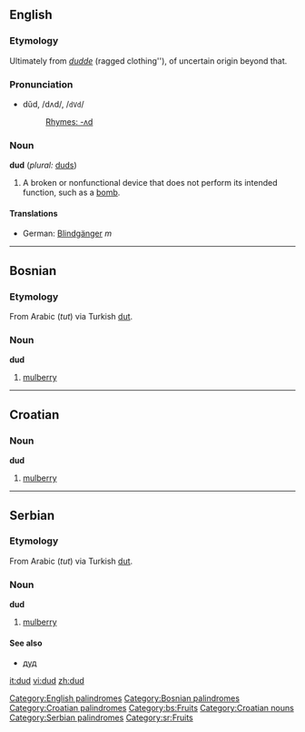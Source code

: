 ==English==
[[Category:English palindromes]]
===Etymology===
Ultimately from ''[[dudde]]'' (ragged clothing''), of uncertain origin beyond that.

===Pronunciation===
*dŭd, /dʌd/, /<tt>dVd</tt>/
*:[[Rhymes:English:-ʌd|Rhymes: -ʌd]]

===Noun===
'''dud''' (''plural:'' [[duds]])

# A broken or nonfunctional device that does not perform its intended function, such as a [[bomb]].
====Translations====
*German: [[Blindgänger]] ''m''
----

==Bosnian==
===Etymology===
From Arabic {{ARchar|[[توت|تُوت]]}} (''tut'') via Turkish [[dut]].
===Noun===
'''dud''' {{m}}
#[[mulberry]]

[[Category:Bosnian palindromes]]

----

==Croatian==
===Noun===
'''dud'''

#[[mulberry]]

[[Category:Croatian palindromes]]

----

==Serbian==

===Etymology===
From Arabic {{ARchar|[[توت|تُوت]]}} (''tut'') via Turkish [[dut]].

===Noun===
'''dud''' {{m}}
#[[mulberry]]

====See also====
*[[дуд#Serbian|дуд]]

[[Category:bs:Fruits]]
[[Category:Croatian nouns]]
[[Category:Serbian palindromes]]
[[Category:sr:Fruits]]

[[it:dud]]
[[vi:dud]]
[[zh:dud]]